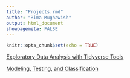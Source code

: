 ```yaml
---
title: "Projects.rmd"
author: "Rima Mughawish"
output: html_document
showpagemeta: FALSE
---
```


```r
knitr::opts_chunk$set(echo = TRUE)
```

[Exploratory Data Analysis with Tidyverse Tools](/project1)

[Modeling, Testing, and Classification](/project2)
